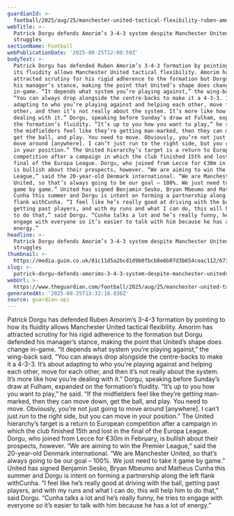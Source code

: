 ```yaml
---
guardianId: >-
  football/2025/aug/25/manchester-united-tactical-flexibility-ruben-amorim-3-4-3-formation-patrick-dorgu
webTitle: >-
  Patrick Dorgu defends Amorim’s 3-4-3 system despite Manchester United’s
  struggles
sectionName: Football
webPublicationDate: '2025-08-25T12:00:59Z'
bodyText: >-
  Patrick Dorgu has defended Ruben Amorim’s 3-4-3 formation by pointing to how
  its fluidity allows Manchester United tactical flexibility. Amorim has
  attracted scrutiny for his rigid adherence to the formation but Dorgu defended
  his manager’s stance, making the point that United’s shape does change
  in-game. “It depends what system you’re playing against,” the wing-back said.
  “You can always drop alongside the centre-backs to make it a 4-3-3. It’s about
  adapting to who you’re playing against and helping each other, move for each
  other, and then it’s not really about the system. It’s more like how you’re
  dealing with it.” Dorgu, speaking before Sunday’s draw at Fulham, expanded on
  the formation’s fluidity. “It’s up to you how you want to play,” he said. “If
  the midfielders feel like they’re getting man-marked, then they can move down,
  get the ball, and play. You need to move. Obviously, you’re not just going to
  move around [anywhere]. I can’t just run to the right side, but you can move
  in your position.” The United hierarchy’s target is a return to European
  competition after a campaign in which the club finished 15th and lost in the
  final of the Europa League. Dorgu, who joined from Lecce for €30m in February,
  is bullish about their prospects, however. “We are aiming to win the Premier
  League,” said the 20-year-old Denmark international. “We are Manchester
  United, so that’s always going to be our goal – 100%. We just need to take it
  game by game.” United has signed Benjamin Sesko, Bryan Mbeumo and Matheus
  Cunha this summer and Dorgu is intent on forming a partnership along the left
  flank withCunha. “I feel like he’s really good at driving with the ball,
  getting past players, and with my runs and what I can do, this will help him
  to do that,” said Dorgu. “Cunha talks a lot and he’s really funny, he tries to
  engage with everyone so it’s easier to talk with him because he has a lot of
  energy.”
headline: >-
  Patrick Dorgu defends Amorim’s 3-4-3 system despite Manchester United’s
  struggles
thumbnail: >-
  https://media.guim.co.uk/81c11d5a2bcd1d9b0fbcb8e6b07d3b654ceac112/673_0_4048_3239/500.jpg
slug: >-
  patrick-dorgu-defends-amorims-3-4-3-system-despite-manchester-uniteds-struggles
webUrl: >-
  https://www.theguardian.com/football/2025/aug/25/manchester-united-tactical-flexibility-ruben-amorim-3-4-3-formation-patrick-dorgu
generatedAt: '2025-08-25T13:32:18.836Z'
source: guardian-api
---
```

Patrick Dorgu has defended Ruben Amorim’s 3-4-3 formation by pointing to how its fluidity allows Manchester United tactical flexibility. Amorim has attracted scrutiny for his rigid adherence to the formation but Dorgu defended his manager’s stance, making the point that United’s shape does change in-game. “It depends what system you’re playing against,” the wing-back said. “You can always drop alongside the centre-backs to make it a 4-3-3. It’s about adapting to who you’re playing against and helping each other, move for each other, and then it’s not really about the system. It’s more like how you’re dealing with it.” Dorgu, speaking before Sunday’s draw at Fulham, expanded on the formation’s fluidity. “It’s up to you how you want to play,” he said. “If the midfielders feel like they’re getting man-marked, then they can move down, get the ball, and play. You need to move. Obviously, you’re not just going to move around [anywhere]. I can’t just run to the right side, but you can move in your position.” The United hierarchy’s target is a return to European competition after a campaign in which the club finished 15th and lost in the final of the Europa League. Dorgu, who joined from Lecce for €30m in February, is bullish about their prospects, however. “We are aiming to win the Premier League,” said the 20-year-old Denmark international. “We are Manchester United, so that’s always going to be our goal – 100%. We just need to take it game by game.” United has signed Benjamin Sesko, Bryan Mbeumo and Matheus Cunha this summer and Dorgu is intent on forming a partnership along the left flank withCunha. “I feel like he’s really good at driving with the ball, getting past players, and with my runs and what I can do, this will help him to do that,” said Dorgu. “Cunha talks a lot and he’s really funny, he tries to engage with everyone so it’s easier to talk with him because he has a lot of energy.”
